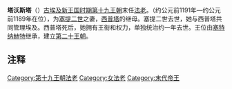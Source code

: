 {{Pharaoh Infobox | 
    Name=塔沃斯塔| 
    Image=Twosret.jpg|
Caption=塔沃斯塔像|
ImageSize=300|
    Alt=|
   NomenHiero=|
Nomen=Tausret Setepenmut<br>''{{Unicode|T3-wsr.t-[stp-n-Mwt]}}''<br>''Mighty Lady, chosen of Mut''<ref>Peter Clayton, ''Chronicle of the Pharaohs'', Thames & Hudson Ltd, 1994. pp 156 & 158</ref><br><hiero>G39-N5-<-X1-G1-F12-S29-D21:D40-B7-></hiero><br>Tausret-Setepen mut<br>''{{Unicode|T3-wsr.t-[stp-n-Mwt]}}''<br>''Mighty Lady, chosen of Mut''<br><hiero>G39-N5-<-t:A-wsr-B1-t:stp:n-></hiero>| 
PrenomenHiero=|
Prenomen=''Sitre Meryamun''<br>''{{Unicode|S3t-Rˁ-mrj(t)-Jmn}}''<br>拉之女，挚爱的阿蒙<br><hiero>M23:t-L2:t-<-H8:t-C2\-C12-mr-i-i-></hiero><br>'''转写:''' <br><hiero>M23:t-L2:t-<-C2\-C12-N36:n-G39:t-></hiero><br>
<hiero>M23:t-L2:t-<-C2\-C12-N36:H8*t-></hiero><br><hiero>M23:t-L2:t-<-N5-G39:X1*Z1-U6-M17-Y5:N35-G7-></hiero>|
 Nebty= Geregkemet Wafkhasut<br>''{{Unicode|Grg-Kmt-wˁf-ḫ3swt}}''<br>''Founder of Egypt, who vainquishes foreign countries''|
 NebtyHiero = <hiero>U17:Y1-I6:Aa13:X1*O49-G43:D40:I9-N25:X1*Z2ss</hiero>|
 Golden=| 
Horus=Kanakht Merymaat<br>''{{Unicode|K3-nḫt-mrj-M3ˁ.t}}''<br>''Strong bull, beloved of Maat''<br>{{Infobox pharaoh/Serekh|Horus=<hiero>E1:D40-C10-U6-i-i</hiero>||prefix=<hiero>G5</hiero>}}Kanakht Merymaat Nebanemnisutmiitum<br>''{{Unicode|K3-nḫt-mrj-M3ˁ.t-nb-ˁn-m-nsw-mj-Jtm}}''<br>''Strong bull, beloved of Maat, Lord beautiful of kingship, like Atum''<br>{{Infobox pharaoh/Serekh|Horus=<hiero>E1:D40-C10-U6-M17-M17-V30:D36:N35-D6:Aa15-M23-X1::N35-A41-W19-A45</hiero>||prefix=<hiero>G5</hiero>}}|
Reign=约公元前1191年—约公元前1189年|
Dynasty=[[第十九王朝|第十九王朝]] |
Coregency=|
Predecessor=[[西普塔|西普塔]]|
Successor=[[塞特纳赫特|塞特纳赫特]]（第二十王朝）|
Spouse=[[塞提二世|塞提二世]]|
 children=|
Father=|
Mother=| 
Born=|
Died=约公元前1190年|
Burial=[[KV14|KV14]]|
Monuments=
}}

'''塔沃斯塔'''（{{lang-en|Twosret}}）[[古埃及|古埃及]][[新王国时期|新王国时期]][[第十九王朝|第十九王朝]]末任[[法老|法老]]。（约公元前1191年—约公元前1189年在位），为[[塞提二世|塞提二世]]之妻，[[西普塔|西普塔]]的继母。塞提二世去世，她与西普塔共同管理埃及。西普塔死后，她拥有王衔和权力，单独统治约一年去世。王位由[[塞特纳赫特|塞特纳赫特]]继承，建立[[第二十王朝|第二十王朝]]。

==注释==
<references/>


{{Pharaoh | Prev=[[西普塔|西普塔]] | Dynasty=[[埃及第十九王朝|第十九王朝]] | Next=[[塞特纳赫特|塞特纳赫特]]（第二十王朝）}}

{{著名埃及统治者}}

[[Category:第十九王朝法老|Category:第十九王朝法老]]
[[Category:女法老|Category:女法老]]
[[Category:末代帝王|Category:末代帝王]]